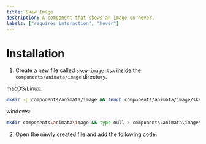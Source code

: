 ```yaml
---
title: Skew Image
description: A component that skews an image on hover.
labels: ["requires interaction", "hover"]
---
```


<ComponentPreview name="image-skew-image--docs" />

# Installation

1. Create a new file called `skew-image.tsx` inside the `components/animata/image` directory.

macOS/Linux:

```bash
mkdir -p components/animata/image && touch components/animata/image/skew-image.tsx
```

windows:

```bash
mkdir components\animata\image && type null > components\animata\image\skew-image.tsx
```

2. Open the newly created file and add the following code:

```jsx file=<rootDir>/animata/image/skew-image.tsx

```
